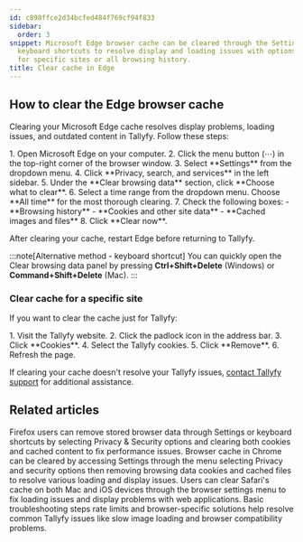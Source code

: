 ```yaml
---
id: c898ffce2d34bcfed484f769cf94f833
sidebar:
  order: 3
snippet: Microsoft Edge browser cache can be cleared through the Settings menu or
  keyboard shortcuts to resolve display and loading issues with options to clear data
  for specific sites or all browsing history.
title: Clear cache in Edge
---
```



## How to clear the Edge browser cache

Clearing your Microsoft Edge cache resolves display problems, loading issues, and outdated content in Tallyfy. Follow these steps:

<Steps>
1. Open Microsoft Edge on your computer.
2. Click the menu button (⋯) in the top-right corner of the browser window.
3. Select **Settings** from the dropdown menu.
4. Click **Privacy, search, and services** in the left sidebar.
5. Under the **Clear browsing data** section, click **Choose what to clear**.
6. Select a time range from the dropdown menu. Choose **All time** for the most thorough clearing.
7. Check the following boxes:
   - **Browsing history**
   - **Cookies and other site data**
   - **Cached images and files**
8. Click **Clear now**.
</Steps>

After clearing your cache, restart Edge before returning to Tallyfy.

:::note[Alternative method - keyboard shortcut]
You can quickly open the Clear browsing data panel by pressing **Ctrl+Shift+Delete** (Windows) or **Command+Shift+Delete** (Mac).
:::

### Clear cache for a specific site

If you want to clear the cache just for Tallyfy:

<Steps>
1. Visit the Tallyfy website.
2. Click the padlock icon in the address bar.
3. Click **Cookies**.
4. Select the Tallyfy cookies.
5. Click **Remove**.
6. Refresh the page.
</Steps>

If clearing your cache doesn't resolve your Tallyfy issues, [contact Tallyfy support](https://tallyfy.com/contact-us/) for additional assistance.


## Related articles
<CardGrid>
<LinkTitleCard header="<b>Troubleshooting > Clear Cache in Firefox</b>" href="/products/pro/miscellaneous/troubleshooting/clear-cache-firefox/" > Firefox users can remove stored browser data through Settings or keyboard shortcuts by selecting Privacy & Security options and clearing both cookies and cached content to fix performance issues. </LinkTitleCard>
<LinkTitleCard header="<b>Troubleshooting > Clear Cache in Chrome</b>" href="/products/pro/miscellaneous/troubleshooting/clear-cache-chrome/" > Browser cache in Chrome can be cleared by accessing Settings through the menu selecting Privacy and security options then removing browsing data cookies and cached files to resolve various loading and display issues. </LinkTitleCard>
<LinkTitleCard header="<b>Troubleshooting > Clear Cache in Safari</b>" href="/products/pro/miscellaneous/troubleshooting/clear-cache-safari/" > Users can clear Safari's cache on both Mac and iOS devices through the browser settings menu to fix loading issues and display problems with web applications. </LinkTitleCard>
<LinkTitleCard header="<b>Miscellaneous > Troubleshooting</b>" href="/products/pro/miscellaneous/troubleshooting/" > Basic troubleshooting steps rate limits and browser-specific solutions help resolve common Tallyfy issues like slow image loading and browser compatibility problems. </LinkTitleCard>
</CardGrid>